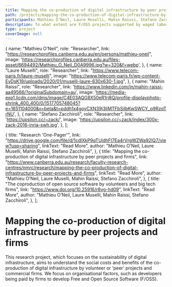 ```yaml
---
title: Mapping the co-production of digital infrastructure by peer projects and firms
path: /projects/mapping-the-co-production-of-digital-infrastructure-by-peer-projects-and-firms
participants: Mathieu O’Neil, Laure Muselli, Mahin Raissi, Stefano Zacchiroli
description: To what extent are F/OSS projects supported by waged labor, and how does this affect project cohesion and sustainability?
type: project
coverImage: null
---
```


  {
    name: "Mathieu O’Neil",
    role: "Researcher",
    link: "https://researchprofiles.canberra.edu.au/en/persons/mathieu-oneil",
    image: 'https://researchprofiles.canberra.edu.au/files-asset/6694492/Mathieu_O_Neil_D0A9996.jpg?w=320&f=webp',
  },
  {
    name: "Laure Muselli",
    role: "Researcher",
    link: "https://www.telecom-paris.fr/laure-muselli",
    image: "https://www.telecom-paris.fr/wp-content-EvDsK19/uploads/2020/01/muselli-laure-630x630-1.jpg",
  },
  {
    name: "Mahin Raissi",
    role: "Researcher",
    link: 'https://www.linkedin.com/in/mahin-raissi-aa49566/?originalSubdomain=au',
    image: 'https://media-exp1.licdn.com/dms/image/C4E03AQG8X50eR1rj8Q/profile-displayphoto-shrink_400_400/0/1517705748045?e=1651104000&v=beta&t=pddh1x4goyCXN39j3liMTFbSiIbKwSWCY_p9RzqTrNU',
  },
  {
    name: "Stefano Zacchiroli",
    role: "Researcher",
    link: 'https://upsilon.cc/~zack/',
    image: 'https://upsilon.cc/~zack/index/300x-zack-2016-inria-swh.jpg',
  },
];

  {
    title: "Research 'One-Pager'",
    link: "https://drive.google.com/file/d/1cdlXkP9qTUidhFI7Ea4rVrgWZWa92lQ7/view?usp=sharing",
    linkText: "Read More",
    author: "Mathieu O’Neil, Laure Muselli, Mahin Raissi, Stefano Zacchiroli",
  },
  {
    title: "Mapping the co-production of digital infrastructure by peer projects and firms",
    link: "https://www.canberra.edu.au/research/faculty-research-centres/nmrc/research/mapping-the-co-production-of-digital-infrastructure-by-peer-projects-and-firms",
    linkText: "Read More",
    author: "Mathieu O’Neil, Laure Muselli, Mahin Raissi, Stefano Zacchiroli",
  },
  {
    title: "The coproduction of open source software by volunteers and big tech firms",
    link: "https://www.doi.org/10.25916/r8vg-hd09",
    linkText: "Read More",
    author: "Mathieu O’Neil, Laure Muselli, Mahin Raissi, Stefano Zacchiroli",
  },
];

# Mapping the co-production of digital infrastructure by peer projects and firms

This research project, which focuses on the sustainability of digital infrastructure, aims to understand the social costs and benefits of the co-production of digital infrastructure by volunteer or ‘peer’ projects and commercial firms. We focus on organisational factors, such as developers being paid by firms to develop Free and Open Source Software (F/OSS).
